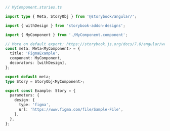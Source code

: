 ```ts
// MyComponent.stories.ts

import type { Meta, StoryObj } from '@storybook/angular/';

import { withDesign } from 'storybook-addon-designs';

import { MyComponent } from './MyComponent.component';

// More on default export: https://storybook.js.org/docs/7.0/angular/writing-stories/introduction#default-export
const meta: Meta<MyComponent> = {
  title: 'FigmaExample',
  component: MyComponent,
  decorators: [withDesign],
};

export default meta;
type Story = StoryObj<MyComponent>;

export const Example: Story = {
  parameters: {
    design: {
      type: 'figma',
      url: 'https://www.figma.com/file/Sample-File',
    },
  },
};
```
